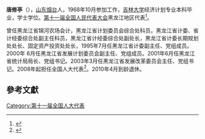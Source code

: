 '''唐修亭'''（{{bd|1950年|1月|}}），[[山东|山东]][[烟台|烟台]]人，1968年10月参加工作，[[吉林大学|吉林大学]]经济计划专业本科毕业，学士学位。[[第十一届全国人民代表大会|第十一届全国人民代表大会]]黑龙江地区代表<ref>{{cite web|author=新华网|title=第十一届全国人大代表|url=http://news.xinhuanet.com/ziliao/2008-03/03/content_7708230.htm?node=36628|publisher=新华网|accessdate=2014-01-07|archive-date=2014-01-10|archive-url=https://web.archive.org/web/20140110211415/http://news.xinhuanet.com/ziliao/2008-03/03/content_7708230.htm?node=36628|dead-url=no}}</ref>。

曾任黑龙江省锦河农场会计，黑龙江省计划委员会综合处科员，黑龙江省计委、省计经委综合处副主任科员，黑龙江省计经委综合处副处长，黑龙江省计委长期规划处处长、固定资产投资处处长，1995年7月任黑龙江省计委副主任、党组成员。 2000年 6月任黑龙江省发展计划委员会副主任、党组成员。2001年6月任黑龙江省统计局局长、党组书记。2003年3月任黑龙江省发展改革委员会主任、党组书记。2008年起担任全国人大代表<ref>{{cite news|title=全国人大代表信息-唐修亭|url=http://210.82.31.1:8084/delegate/viewDelegate.action?dbid=110623|accessdate=2013-04-05|newspaper=全国人大网|archive-url=https://web.archive.org/web/20140313001017/http://www.npc.gov.cn/delegate/viewDelegate.action?dbid=110623|archive-date=2014-03-13|dead-url=yes}}</ref>。2010年4月到龄退休。

==參考文獻==
{{reflist}}
[[Category:第十一届全国人大代表|Category:第十一届全国人大代表]]